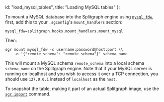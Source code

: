   id: "load_mysql_tables",
  title: "Loading MySQL tables"
};

To mount a MySQL database into the Splitgraph engine using [`mysql_fdw`](https://github.com/EnterpriseDB/mysql_fdw), first, add this to your `.sgconfig`'s `mount_handlers` section:

```
mysql_fdw=splitgraph.hooks.mount_handlers.mount_mysql
```

Then:

```
sgr mount mysql_fdw -c username:password@host:port \\
    -o '{"remote_schema": "remote_schema"}' schema_name
```

This will mount a MySQL schema `remote_schema` into a local schema `schema_name` on the
Splitgraph engine. Note that if your MySQL server is running on localhost and you wish to
access it over a TCP connection, you should use `127.0.0.1` instead of `localhost` as the `host`.

To snapshot the table, making it part of an actual Splitgraph image, use the [`sgr import`](../../sgr/image_management_creation/import) command.
